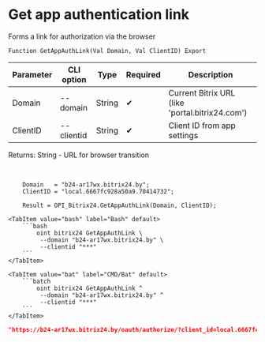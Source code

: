 ﻿---
sidebar_position: 1
description: Get app authentication link and other functions to work with Bitrix24 in the Open Integration Package, a free open-source integration library for 1C:Enterprise 8, OneScript and CLI
keywords: [1C, 1С, 1С:Enterprise, 1С:Enterprise 8.3, API, Integration, Services, Exchange, OneScript, CLI, Bitrix24]
---


# Get app authentication link
 Forms a link for authorization via the browser



`Function GetAppAuthLink(Val Domain, Val ClientID) Export`

  | Parameter | CLI option | Type | Required | Description |
  |-|-|-|-|-|
  | Domain | --domain | String | &#x2714; | Current Bitrix URL (like 'portal.bitrix24.com') |
  | ClientID | --clientid | String | &#x2714; | Client ID from app settings |

  
  Returns:  String - URL for browser transition

<br/>



```bsl title="1C:Enterprise/OneScript code example"
    Domain   = "b24-ar17wx.bitrix24.by";
    ClientID = "local.6667fc928a50a9.70414732";

    Result = OPI_Bitrix24.GetAppAuthLink(Domain, ClientID);
```
 

 <Tabs>
  
    <TabItem value="bash" label="Bash" default>
        ```bash
            oint bitrix24 GetAppAuthLink \
             --domain "b24-ar17wx.bitrix24.by" \
             --clientid "***"
        ```
    </TabItem>
  
    <TabItem value="bat" label="CMD/Bat" default>
        ```batch
            oint bitrix24 GetAppAuthLink ^
             --domain "b24-ar17wx.bitrix24.by" ^
             --clientid "***"
        ```
    </TabItem>
</Tabs>


```json title="Result"
"https://b24-ar17wx.bitrix24.by/oauth/authorize/?client_id=local.6667fc928a50a9.70414732"
```

